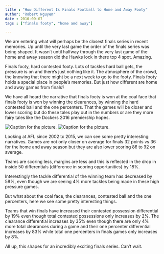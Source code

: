 ```yaml
---
title : "How Different Is Finals Football to Home and Away Footy"
author: "Robert Nguyen"
date : 2016-09-07
tags : ["finals footy", "home and away"]

---
```




We are entering what will perhaps be the closest finals series in recent memories. Up until the very last game the order of the finals series was being shaped. It wasn’t until halfway through the very last game of the home and away season did the Hawks lock in there top 4 spot. Amazing.

Finals footy, hard contested footy. Lots of tackles hard ball gets, the pressure is on and there's just nothing like it. The atmosphere of the crowd, the knowing that there might be a next week to go to the footy. Finals footy holds a special place in people’s memories.  But just how different are home and away games from finals?

We have all heard the narrative that finals footy is won at the coal face that finals footy is won by winning the clearances, by winning the hard contested ball and the one percenters. That the games will be closer and lower scoring but do these tales play out in the numbers or are they more fairy tales like the Dockers 2016 premiership hopes.

![Caption for the picture.](/img/finals.png)
![Caption for the picture.](/img/finals1.png)

Looking at AFL since 2002 to 2015, we can see some pretty interesting narratives. Games are not only closer on average for finals 32 points vs 36 for the home and away season but they are also lower scoring 86 to 92 on average.

Teams are scoring less, margins are less and this is reflected in the drop in inside 50 differentials (difference in scoring opportunities) by 18%.

Interestingly the tackle differential of the winning team has decreased by 58%, even though we are seeing 4% more tackles being made in these high pressure games.

But what about the coal face, the clearances, contested ball and the one percenters, here we see some pretty interesting things.

Teams that win finals have increased their contested possession differential by 19% even though total contested possessions only increases by 2%. The clearance differential increases by 35% even though there are only 4% more total clearances during a game and their one percenter differential increases by 83% while total one percenters in finals games only increases by 8%.

All up, this shapes for an incredibly exciting finals series. Can't wait.